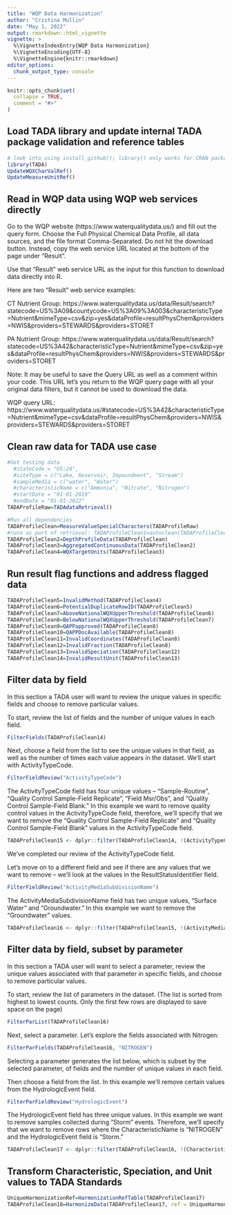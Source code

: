 ```yaml
---
title: "WQP Data Harmonization"
author: "Cristina Mullin"
date: "May 1, 2022"
output: rmarkdown::html_vignette
vignette: >
  %\VignetteIndexEntry{WQP Data Harmonization}
  %\VignetteEncoding{UTF-8}
  %\VignetteEngine{knitr::rmarkdown}
editor_options: 
  chunk_output_type: console
---
```

```r
knitr::opts_chunk$set(
  collapse = TRUE,
  comment = "#>"
)
```

## Load TADA library and update internal TADA package validation and reference tables
```r
# look into using install_github(); library() only works for CRAN packages
library(TADA)
UpdateWQXCharValRef()
UpdateMeasureUnitRef()
```

## Read in WQP data using WQP web services directly 

Go to the WQP website (https://www.waterqualitydata.us/) and fill out the 
query form. Choose the Full Physical Chemical Data Profile, all data sources, 
and the file format Comma-Separated. Do not hit the download button. Instead, 
copy the web service URL located at the bottom of the page under "Result". 

Use that "Result" web service URL as the input for this function to download data 
directly into R.  

Here are two "Result" web service examples: 

CT Nutrient Group: https://www.waterqualitydata.us/data/Result/search?statecode=US%3A09&countycode=US%3A09%3A003&characteristicType=Nutrient&mimeType=csv&zip=yes&dataProfile=resultPhysChem&providers=NWIS&providers=STEWARDS&providers=STORET

PA Nutrient Group: https://www.waterqualitydata.us/data/Result/search?statecode=US%3A42&characteristicType=Nutrient&mimeType=csv&zip=yes&dataProfile=resultPhysChem&providers=NWIS&providers=STEWARDS&providers=STORET

Note: It may be useful to save the Query URL as well as a comment within 
your code. This URL let's you return to the WQP query page with all your 
original data filters, but it cannot be used to download the data.

WQP query URL: https://www.waterqualitydata.us/#statecode=US%3A42&characteristicType=Nutrient&mimeType=csv&dataProfile=resultPhysChem&providers=NWIS&providers=STEWARDS&providers=STORET

## Clean raw data for TADA use case
```r
#Get testing data
  #stateCode = "US:24",
  #siteType = c("Lake, Reservoir, Impoundment", "Stream")
  #sampleMedia = c("water", "Water")
  #characteristicName = c("Ammonia", "Nitrate", "Nitrogen")
  #startDate = "01-01-2019"
  #endDate = "01-01-2022"
TADAProfileRaw=TADAdataRetrieval()

#Run all dependencies
TADAProfileClean=MeasureValueSpecialCharacters(TADAProfileRaw)
#runs as part of retrieval: TADAProfileClean1=autoclean(TADAProfileClean)
TADAProfileClean2=DepthProfileData(TADAProfileClean)
TADAProfileClean3=AggregatedContinuousData(TADAProfileClean2)
TADAProfileClean4=WQXTargetUnits(TADAProfileClean3)
```

## Run result flag functions and address flagged data
```r
TADAProfileClean5=InvalidMethod(TADAProfileClean4)
TADAProfileClean6=PotentialDuplicateRowID(TADAProfileClean5)
TADAProfileClean7=AboveNationalWQXUpperThreshold(TADAProfileClean6)
TADAProfileClean8=BelowNationalWQXUpperThreshold(TADAProfileClean7)
TADAProfileClean9=QAPPapproved(TADAProfileClean8)
TADAProfileClean10=QAPPDocAvailable(TADAProfileClean8)
TADAProfileClean11=InvalidCoordinates(TADAProfileClean8)
TADAProfileClean12=InvalidFraction(TADAProfileClean8)
TADAProfileClean13=InvalidSpeciation(TADAProfileClean12)
TADAProfileClean14=InvalidResultUnit(TADAProfileClean13)
```

## Filter data by field
In this section a TADA user will want to review the unique values in specific fields and choose to remove particular values. 

To start, review the list of fields and the number of unique values in each field.
```r
FilterFields(TADAProfileClean14)
```

Next, choose a field from the list to see the unique values in that field, as well as the number of times each value appears in the dataset. We'll start with ActivityTypeCode.
```r
FilterFieldReview("ActivityTypeCode")
```

The ActivityTypeCode field has four unique values -- "Sample-Routine", "Quality Control Sample-Field Replicate", "Field Msr/Obs", and "Quality Control Sample-Field Blank." In this example we want to remove quality control values in the ActivityTypeCode field, therefore, we'll specify that we want to remove the "Quality Control Sample-Field Replicate" and "Quality Control Sample-Field Blank" values in the ActivityTypeCode field.
```r
TADAProfileClean15 <- dplyr::filter(TADAProfileClean14, !(ActivityTypeCode %in% c("Quality Control Sample-Field Replicate", "Quality Control Sample-Field Blank")))
```

We've completed our review of the ActivityTypeCode field. 

Let's move on to a different field and see if there are any values that we want to remove -- we'll look at the values in the ResultStatusIdentifier field.
```r
FilterFieldReview("ActivityMediaSubdivisionName")
```

The ActivityMediaSubdivisionName field has two unique values, "Surface Water" and "Groundwater." In this example we want to remove the "Groundwater" values. 
```r
TADAProfileClean16 <- dplyr::filter(TADAProfileClean15, !(ActivityMediaSubdivisionName %in% "Groundwater"))
```

## Filter data by field, subset by parameter
In this section a TADA user will want to select a parameter, review the unique values associated with that parameter in specific fields, and choose to remove particular values. 

To start, review the list of parameters in the dataset. (The list is sorted from highest to lowest counts. Only the first few rows are displayed to save space on the page) 
```r
FilterParList(TADAProfileClean16)
```

Next, select a parameter. Let's explore the fields associated with Nitrogen:
```r
FilterParFields(TADAProfileClean16, "NITROGEN")
```

Selecting a parameter generates the list below, which is subset by the selected parameter, of fields and the number of unique values in each field.

Then choose a field from the list. In this example we'll remove certain values from the HydrologicEvent field.
```r
FilterParFieldReview("HydrologicEvent")
```

The HydrologicEvent field has three unique values. In this example we want to remove samples collected during "Storm" events. Therefore, we'll specify that we want to remove rows where the CharacteristicName is "NITROGEN" and the HydrologicEvent field is "Storm." 
```r
TADAProfileClean17 <- dplyr::filter(TADAProfileClean16, !(CharacteristicName %in% "NITROGEN" & HydrologicEvent %in% "Storm"))
```

## Transform Characteristic, Speciation, and Unit values to TADA Standards
```r
UniqueHarmonizationRef=HarmonizationRefTable(TADAProfileClean17)
TADAProfileClean18=HarmonizeData(TADAProfileClean17, ref = UniqueHarmonizationRef)
```

